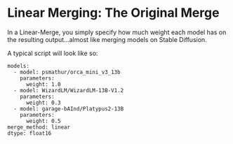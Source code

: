 # Linear Merging: The Original Merge

In a Linear-Merge, you simply specify how much weight each model has on the resulting output...almost like merging models on Stable Diffusion.

A typical script will look like so:

```
models:
  - model: psmathur/orca_mini_v3_13b
    parameters:
      weight: 1.0
  - model: WizardLM/WizardLM-13B-V1.2
    parameters:
      weight: 0.3
  - model: garage-bAInd/Platypus2-13B
    parameters:
      weight: 0.5
merge_method: linear
dtype: float16
